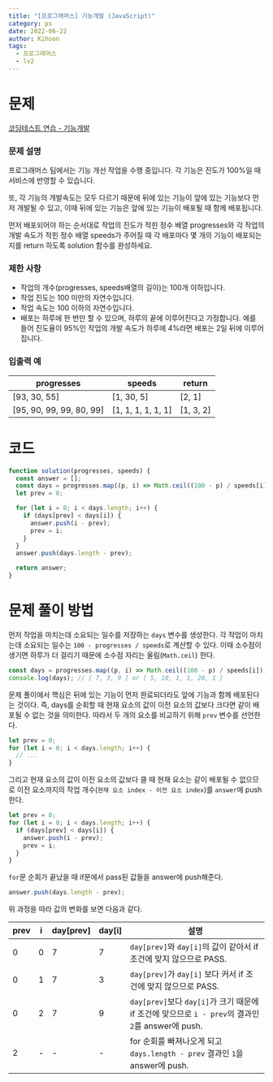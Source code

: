 ```yaml
---
title: "[프로그래머스] 기능개발 (JavaScript)"
category: ps
date: 2022-06-22
author: Kihoon
tags:
  - 프로그래머스
  - lv2
---
```


# 문제

[코딩테스트 연습 - 기능개발](https://school.programmers.co.kr/learn/courses/30/lessons/42586)

### 문제 설명

프로그래머스 팀에서는 기능 개선 작업을 수행 중입니다. 각 기능은 진도가 100%일 때 서비스에 반영할 수 있습니다.

또, 각 기능의 개발속도는 모두 다르기 때문에 뒤에 있는 기능이 앞에 있는 기능보다 먼저 개발될 수 있고, 이때 뒤에 있는 기능은 앞에 있는 기능이 배포될 때 함께 배포됩니다.

먼저 배포되어야 하는 순서대로 작업의 진도가 적힌 정수 배열 progresses와 각 작업의 개발 속도가 적힌 정수 배열 speeds가 주어질 때 각 배포마다 몇 개의 기능이 배포되는지를 return 하도록 solution 함수를 완성하세요.

### 제한 사항

- 작업의 개수(progresses, speeds배열의 길이)는 100개 이하입니다.
- 작업 진도는 100 미만의 자연수입니다.
- 작업 속도는 100 이하의 자연수입니다.
- 배포는 하루에 한 번만 할 수 있으며, 하루의 끝에 이루어진다고 가정합니다. 예를 들어 진도율이 95%인 작업의 개발 속도가 하루에 4%라면 배포는 2일 뒤에 이루어집니다.

### 입출력 예

| progresses               | speeds             | return    |
| ------------------------ | ------------------ | --------- |
| [93, 30, 55]             | [1, 30, 5]         | [2, 1]    |
| [95, 90, 99, 99, 80, 99] | [1, 1, 1, 1, 1, 1] | [1, 3, 2] |

# 코드

```jsx
function solution(progresses, speeds) {
  const answer = [];
  const days = progresses.map((p, i) => Math.ceil((100 - p) / speeds[i]));
  let prev = 0;

  for (let i = 0; i < days.length; i++) {
    if (days[prev] < days[i]) {
      answer.push(i - prev);
      prev = i;
    }
  }
  answer.push(days.length - prev);

  return answer;
}
```

# 문제 풀이 방법

먼저 작업을 마치는데 소요되는 일수를 저장하는 `days` 변수를 생성한다. 각 작업이 마치는데 소요되는 일수는 `100 - progresses / speeds`로 계산할 수 있다. 이때 소수점이 생기면 하루가 더 걸리기 때문에 소수점 자리는 올림(`Math.ceil`) 한다.

```jsx
const days = progresses.map((p, i) => Math.ceil((100 - p) / speeds[i]));
console.log(days); // [ 7, 3, 9 ] or [ 5, 10, 1, 1, 20, 1 ]
```

문제 풀이에서 핵심은 뒤에 있는 기능이 먼저 완료되더라도 앞에 기능과 함께 배포된다는 것이다. 즉, days를 순회할 때 현재 요소의 값이 이전 요소의 값보다 크다면 같이 배포될 수 없는 것을 의미한다. 따라서 두 개의 요소를 비교하기 위해 `prev` 변수를 선언한다.

```jsx
let prev = 0;
for (let i = 0; i < days.length; i++) {
  // ...
}
```

그리고 현재 요소의 값이 이전 요소의 값보다 클 때 현재 요소는 같이 배포될 수 없으므로 이전 요소까지의 작업 개수(`현재 요소 index - 이전 요소 index`)를 `answer`에 push 한다.

```jsx
let prev = 0;
for (let i = 0; i < days.length; i++) {
  if (days[prev] < days[i]) {
    answer.push(i - prev);
    prev = i;
  }
}
```

`for`문 순회가 끝났을 때 if문에서 pass된 값들을 answer에 push해준다.

```jsx
answer.push(days.length - prev);
```

위 과정을 따라 값의 변화를 보면 다음과 같다.

| prev | i   | day[prev] | day[i] | 설명                                                                                               |
| ---- | --- | --------- | ------ | -------------------------------------------------------------------------------------------------- |
| 0    | 0   | 7         | 7      | `day[prev]`와 `day[i]`의 값이 같아서 if 조건에 맞지 않으므로 PASS.                                 |
| 0    | 1   | 7         | 3      | `day[prev]`가 `day[i]` 보다 커서 if 조건에 맞지 않으므로 PASS.                                     |
| 0    | 2   | 7         | 9      | `day[prev]`보다 `day[i]`가 크기 때문에 if 조건에 맞으므로 `i - prev`의 결과인 `2`를 answer에 push. |
| 2    | -   | -         | -      | for 순회를 빠져나오게 되고 `days.length - prev` 결과인 `1`을 answer에 push.                        |

